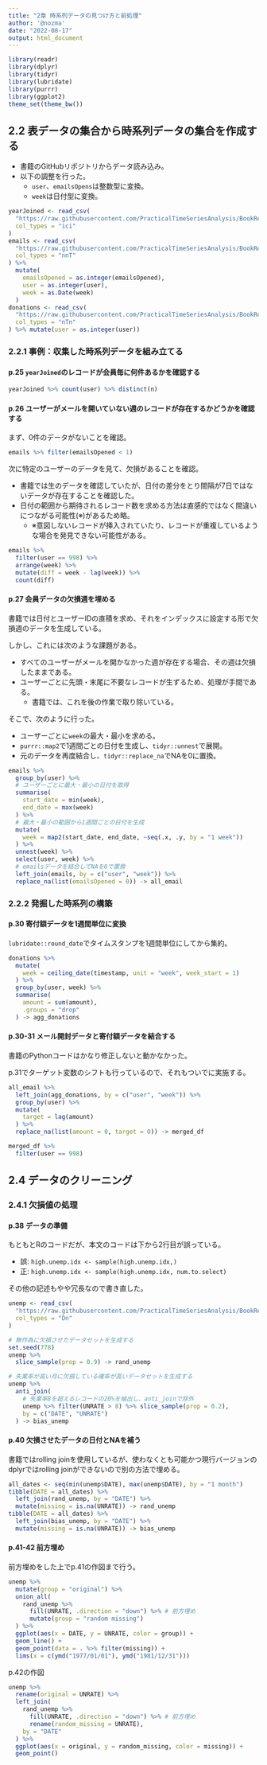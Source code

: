 ```yaml
---
title: "2章 時系列データの見つけ方と前処理"
author: '@nozma'
date: "2022-08-17"
output: html_document
---
```


```r
library(readr)
library(dplyr)
library(tidyr)
library(lubridate)
library(purrr)
library(ggplot2)
theme_set(theme_bw())
```

## 2.2 表データの集合から時系列データの集合を作成する

- 書籍のGitHubリポジトリからデータ読み込み。
- 以下の調整を行った。
  - `user`、`emailsOpens`は整数型に変換。
  - `week`は日付型に変換。

```r
yearJoined <- read_csv(
  "https://raw.githubusercontent.com/PracticalTimeSeriesAnalysis/BookRepo/master/Ch02/data/year_joined.csv",
  col_types = "ici"
)
emails <- read_csv(
  "https://raw.githubusercontent.com/PracticalTimeSeriesAnalysis/BookRepo/master/Ch02/data/emails.csv",
  col_types = "nnT"
) %>% 
  mutate(
    emailsOpened = as.integer(emailsOpened),
    user = as.integer(user),
    week = as.Date(week)
  )
donations <- read_csv(
  "https://raw.githubusercontent.com/PracticalTimeSeriesAnalysis/BookRepo/master/Ch02/data/donations.csv",
  col_types = "nTn"
) %>% mutate(user = as.integer(user))
```

### 2.2.1 事例：収集した時系列データを組み立てる

#### p.25 `yearJoined`のレコードが会員毎に何件あるかを確認する

```r
yearJoined %>% count(user) %>% distinct(n)
```

#### p.26 ユーザーがメールを開いていない週のレコードが存在するかどうかを確認する

まず、0件のデータがないことを確認。

```r
emails %>% filter(emailsOpened < 1)
```

次に特定のユーザーのデータを見て、欠損があることを確認。

- 書籍では生のデータを確認していたが、日付の差分をとり間隔が7日ではないデータが存在することを確認した。
- 日付の範囲から期待されるレコード数を求める方法は直感的ではなく間違いにつながる可能性(※)があるため略。
  - ※意図しないレコードが挿入されていたり、レコードが重複しているような場合を発見できない可能性がある。

```r
emails %>% 
  filter(user == 998) %>% 
  arrange(week) %>% 
  mutate(diff = week - lag(week)) %>% 
  count(diff)
```

#### p.27 会員データの欠損週を埋める

書籍では日付とユーザーIDの直積を求め、それをインデックスに設定する形で欠損週のデータを生成している。

しかし、これには次のような課題がある。

- すべてのユーザーがメールを開かなかった週が存在する場合、その週は欠損したままである。
- ユーザーごとに先頭・末尾に不要なレコードが生ずるため、処理が手間である。
  - 書籍では、これを後の作業で取り除いている。

そこで、次のように行った。

- ユーザーごとに`week`の最大・最小を求める。
- `purrr::map2`で1週間ごとの日付を生成し、`tidyr::unnest`で展開。
- 元のデータを再度結合し、`tidyr::replace_na`でNAを0に置換。

```r
emails %>% 
  group_by(user) %>% 
  # ユーザーごとに最大・最小の日付を取得
  summarise(
    start_date = min(week), 
    end_date = max(week)
  ) %>% 
  # 最大・最小の範囲から1週間ごとの日付を生成
  mutate(
    week = map2(start_date, end_date, ~seq(.x, .y, by = "1 week"))
  ) %>% 
  unnest(week) %>% 
  select(user, week) %>% 
  # emailsデータを結合してNAを0で置換
  left_join(emails, by = c("user", "week")) %>% 
  replace_na(list(emailsOpened = 0)) -> all_email
```

### 2.2.2 発掘した時系列の構築

#### p.30 寄付額データを1週間単位に変換

`lubridate::round_date`でタイムスタンプを1週間単位にしてから集約。

```r
donations %>% 
  mutate(
    week = ceiling_date(timestamp, unit = "week", week_start = 1)
  ) %>% 
  group_by(user, week) %>% 
  summarise(
    amount = sum(amount),
    .groups = "drop"
  ) -> agg_donations
```

#### p.30-31 メール開封データと寄付額データを結合する

書籍のPythonコードはかなり修正しないと動かなかった。

p.31でターゲット変数のシフトも行っているので、それもついでに実施する。

```r
all_email %>% 
  left_join(agg_donations, by = c("user", "week")) %>% 
  group_by(user) %>% 
  mutate(
    target = lag(amount)
  ) %>% 
  replace_na(list(amount = 0, target = 0)) -> merged_df
```

```r
merged_df %>% 
  filter(user == 998)
```

## 2.4 データのクリーニング

### 2.4.1 欠損値の処理

#### p.38 データの準備

もともとRのコードだが、本文のコードは下から2行目が誤っている。

- 誤: `high.unemp.idx <- sample(high.unemp.idx,)`
- 正: `high.unemp.idx <- sample(high.unemp.idx, num.to.select)`

その他の記述もやや冗長なので書き直した。

```r
unemp <- read_csv(
  "https://raw.githubusercontent.com/PracticalTimeSeriesAnalysis/BookRepo/master/Ch02/data/UNRATE.csv",
  col_types = "Dn"
)

# 無作為に欠損させたデータセットを生成する
set.seed(778)
unemp %>% 
  slice_sample(prop = 0.9) -> rand_unemp

# 失業率が高い月に欠損している確率が高いデータセットを生成する
unemp %>% 
  anti_join(
    # 失業率8を超えるレコードの20%を抽出し、anti_joinで除外
    unemp %>% filter(UNRATE > 8) %>% slice_sample(prop = 0.2),
    by = c("DATE", "UNRATE")
  ) -> bias_unemp
```


#### p.40 欠損させたデータの日付とNAを補う

書籍ではrolling joinを使用しているが、使わなくとも可能かつ現行バージョンのdplyrではrolling joinができないので別の方法で埋める。

```r
all_dates <- seq(min(unemp$DATE), max(unemp$DATE), by = "1 month")
tibble(DATE = all_dates) %>% 
  left_join(rand_unemp, by = "DATE") %>% 
  mutate(missing = is.na(UNRATE)) -> rand_unemp
tibble(DATE = all_dates) %>% 
  left_join(bias_unemp, by = "DATE") %>% 
  mutate(missing = is.na(UNRATE)) -> bias_unemp
```


#### p.41-42 前方埋め

前方埋めをした上でp.41の作図まで行う。

```r
unemp %>% 
  mutate(group = "original") %>% 
  union_all(
    rand_unemp %>% 
      fill(UNRATE, .direction = "down") %>% # 前方埋め
      mutate(group = "random missing")
  ) %>% 
  ggplot(aes(x = DATE, y = UNRATE, color = group)) +
  geom_line() +
  geom_point(data = . %>% filter(missing)) +
  lims(x = c(ymd("1977/01/01"), ymd("1981/12/31")))
```
p.42の作図

```r
unemp %>% 
  rename(original = UNRATE) %>% 
  left_join(
    rand_unemp %>% 
      fill(UNRATE, .direction = "down") %>% # 前方埋め
      rename(random_missing = UNRATE),
    by = "DATE"
  ) %>% 
  ggplot(aes(x = original, y = random_missing, color = missing)) +
  geom_point()
```


